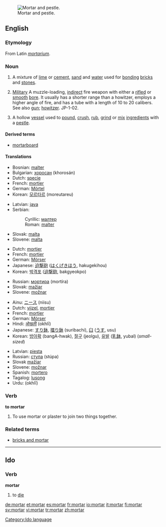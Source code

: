 [[Image:Mozdzierz kuchenny.jpg|thumb|right|Mortar and pestle.]]
==English==

===Etymology===
From Latin ''[[mortarium]]''.

===Noun===
{{en-noun}}

# {{uncountable}} A mixture of [[lime]] or [[cement]], [[sand]] and [[water]] used for [[bonding]] [[brick]]s and [[stone]]s.
# {{countable}} [[Military]] A muzzle-loading, [[indirect]] fire weapon with either a [[rifle]]d or [[smooth]] [[bore]]. It usually has a shorter range than a howitzer, employs a higher angle of fire, and has a tube with a length of 10 to 20 calibers. See also [[gun]]; [[howitzer]]. JP-1-02.
# {{countable}} A hollow [[vessel]] used to [[pound]], [[crush]], [[rub]], [[grind]] or [[mix]] [[ingredient]]s with a [[pestle]].

====Derived terms====
*[[mortarboard]]

====Translations====
{{trans-top|mixture of lime or cement, sand and water}}
*Bosnian: [[malter#Bosnian|malter]] {{m}}
*Bulgarian: [[хоросан]] (khorosán) {{m}}
*Dutch: [[specie]]
*French: [[mortier]] {{m}}
*German: [[Mörtel]] {{m}}
*Korean: [[모르타르]] (moreutareu)
{{trans-mid}}
*Latvian: [[java]] {{f}}
*Serbian:
*:Cyrillic: [[малтер]] {{m}}
*:Roman: [[malter#Serbian|malter]] {{m}}
*Slovak: [[malta#Slovak|malta]] {{f}}
*Slovene: [[malta]] {{f}}
{{trans-bot}}

{{trans-top|short large-bore cannon}}
*Dutch: [[mortier]]
*French: [[mortier]] {{m}}
*German: [[Mörser]] {{m}}
*Japanese: [[迫撃砲]] ([[はくげきほう]], hakugekihou)
*Korean: [[박격포]] ([[迫撃砲]], bakgyeokpo)
{{trans-mid}}
*Russian: [[мортира]] (mortíra) {{f}}
*Slovak: [[mažiar]] {{m}}
*Slovene: [[možnar]] {{m}}
{{trans-bot}}

{{trans-top|vessel used to grind ingredients}}
*Ainu: [[ニース]] (niisu)
*Dutch: [[vijzel]], [[mortier]]
*French: [[mortier]] {{m}}
*German: [[Mörser]] {{m}}
*Hindi: [[ओखली]] (okhlī) {{f}}
*Japanese: [[すり鉢]], [[擂り鉢]] (suribachi), [[臼]] ([[うす]], usu)
*Korean: [[방아확]] (bangA-hwak), [[절구]] (jeolgu), [[유발]] ([[乳鉢]], yubal) (''small-sized'')
{{trans-mid}}
*Latvian: [[piesta]] {{f}}
*Russian: [[ступа]] (stúpa) {{f}}
*Slovak [[mažiar]] {{m}}
*Slovene: [[možnar]] {{m}}
*Spanish: [[mortero]] {{m}}
*Tagalog: [[lusong]]
*Urdu: {{URchar|[[اوکھلی]]}} (okhlī) {{f}}
{{trans-bot}}

===Verb===
'''to mortar'''

# To use mortar or plaster to join two things together.

===Related terms===
*[[bricks and mortar]]

----

==Ido==

===Verb===
'''mortar'''

# to [[die]]

[[Category:Ido language]]

[[de:mortar]]
[[et:mortar]]
[[es:mortar]]
[[fr:mortar]]
[[io:mortar]]
[[it:mortar]]
[[fi:mortar]]
[[sv:mortar]]
[[vi:mortar]]
[[tr:mortar]]
[[zh:mortar]]